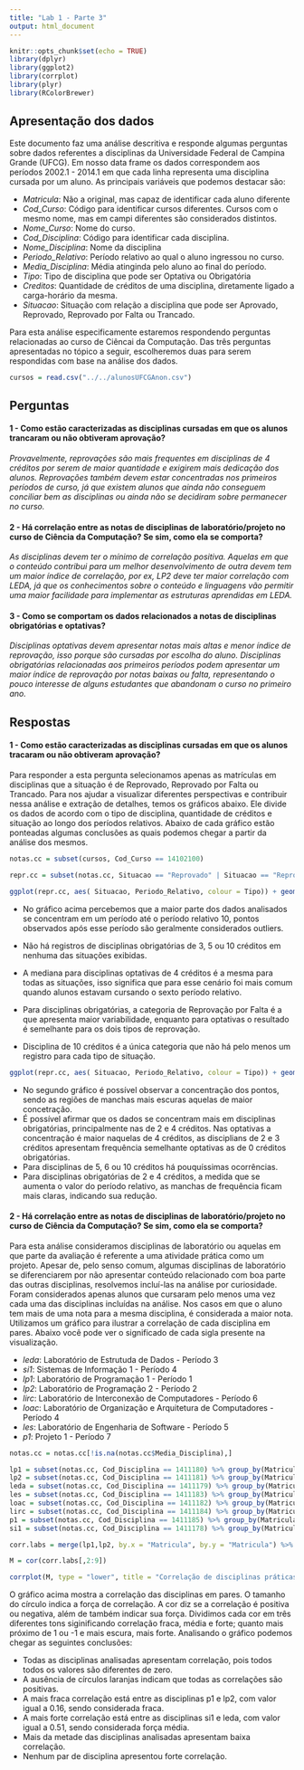 ```yaml
---
title: "Lab 1 - Parte 3"
output: html_document
---
```


```r
knitr::opts_chunk$set(echo = TRUE)
library(dplyr)
library(ggplot2)
library(corrplot)
library(plyr)
library(RColorBrewer)
```

## Apresentação dos dados

Este documento faz uma análise descritiva e responde algumas perguntas sobre dados referentes a disciplinas da Universidade Federal de Campina Grande (UFCG). Em nosso data frame os dados correspondem aos períodos 2002.1 - 2014.1 em que cada linha representa uma disciplina cursada por um aluno. As principais variáveis que podemos destacar são:

* *Matricula*: Não a original, mas capaz de identificar cada aluno diferente
* *Cod_Curso*: Código para identificar cursos diferentes. Cursos com o mesmo nome, mas em campi diferentes são considerados distintos.
* *Nome_Curso*: Nome do curso.
* *Cod_Disciplina*: Código para identificar cada disciplina.
* *Nome_Disciplina*: Nome da disciplina
* *Periodo_Relativo*: Período relativo ao qual o aluno ingressou no curso.
* *Media_Disciplina*: Média atinginda pelo aluno ao final do período.
* *Tipo*: Tipo de disciplina que pode ser Optativa ou Obrigatória
* *Creditos*: Quantidade de créditos de uma disciplina, diretamente ligado a carga-horário da mesma.
* *Situacao*: Situação com relação a disciplina que pode ser Aprovado, Reprovado, Reprovado por Falta ou Trancado.

Para esta análise especificamente estaremos respondendo perguntas relacionadas ao curso de Ciêncai da Computação. Das três perguntas apresentadas no tópico a seguir, escolheremos duas para serem respondidas com base na análise dos dados.

```r
cursos = read.csv("../../alunosUFCGAnon.csv")
```

## Perguntas

#### 1 - Como estão caracterizadas as disciplinas cursadas em que os alunos trancaram ou não obtiveram aprovação?

*Provavelmente, reprovações são mais frequentes em disciplinas de 4 créditos por serem de maior quantidade e exigirem mais dedicação dos alunos. Reprovações também devem estar concentradas nos primeiros períodos de curso, já que existem alunos que ainda não conseguem conciliar bem as disciplinas ou ainda não se decidiram sobre permanecer no curso.*

#### 2 - Há correlação entre as notas de disciplinas de laboratório/projeto no curso de Ciência da Computação? Se sim, como ela se comporta?

*As disciplinas devem ter o mínimo de correlação positiva. Aquelas em que o conteúdo contribui para um melhor desenvolvimento de outra devem tem um maior índice de correlação, por ex,  LP2 deve ter maior correlação com LEDA, já que os conhecimentos sobre o conteúdo e linguagens vão permitir uma maior facilidade para implementar as estruturas aprendidas em LEDA.*

#### 3 - Como se comportam os dados relacionados a notas de disciplinas obrigatórias e optativas?

*Disciplinas optativas devem apresentar notas mais altas e menor índice de reprovação, isso porque são cursadas por escolha do aluno. Disciplinas obrigatórias relacionadas aos primeiros períodos podem apresentar um maior índice de reprovação por notas baixas ou falta, representando o pouco interesse de alguns estudantes que abandonam o curso no primeiro ano.*

## Respostas

#### 1 - Como estão caracterizadas as disciplinas cursadas em que os alunos tracaram ou não obtiveram aprovação?

Para responder a esta pergunta selecionamos apenas as matrículas em disciplinas que a situação é de Reprovado, Reprovado por Falta ou Trancado. Para nos ajudar a visualizar diferentes perspectivas e contribuir nessa análise e extração de detalhes, temos os gráficos abaixo. Ele divide os dados de acordo com o tipo de disciplina, quantidade de créditos e situação ao longo dos períodos relativos. Abaixo de cada gráfico estão ponteadas algumas conclusões as quais podemos chegar a partir da análise dos mesmos.

```r
notas.cc = subset(cursos, Cod_Curso == 14102100)

repr.cc = subset(notas.cc, Situacao == "Reprovado" | Situacao == "Reprovado por Falta" | Situacao == "Trancado")

ggplot(repr.cc, aes( Situacao, Periodo_Relativo, colour = Tipo)) + geom_boxplot() + facet_grid(Creditos ~ Tipo, labeller = label_both) + labs(title= "Matrículas em disciplinas de CC sem aprovação", y = "Período Relativo") + scale_y_continuous(breaks = seq(0,30, 2)) + coord_flip()
```

* No gráfico acima percebemos que a maior parte dos dados analisados se concentram em um período até o período relativo 10, pontos observados após esse período são geralmente considerados outliers.
* Não há registros de disciplinas obrigatórias de 3, 5 ou 10 créditos em nenhuma das situações exibidas. 

* A mediana para disciplinas optativas de 4 créditos é a mesma para todas as situações, isso significa que para esse cenário foi mais comum quando alunos estavam cursando o sexto período relativo.
* Para disciplinas obrigatórias, a categoria de Reprovação por Falta é a que apresenta maior variabilidade, enquanto para optativas o resultado é semelhante para os dois tipos de reprovação.
* Disciplina de 10 créditos é a única categoria que não há pelo menos um registro para cada tipo de situação.

```r
ggplot(repr.cc, aes( Situacao, Periodo_Relativo, colour = Tipo)) + geom_point(position = position_jitter(width = .4, height = 0.4), alpha = 0.3) + facet_grid(Creditos ~ Tipo, labeller = label_both) + labs(title= "Matrículas em disciplinas de CC sem aprovação", y = "Período Relativo") + scale_y_continuous(breaks = seq(0,30, 2)) + coord_flip()
```

* No segundo gráfico é possível observar a concentração dos pontos, sendo as regiões de manchas mais escuras aquelas de maior concetração.
* É possível afirmar que os dados se concentram mais em disciplinas obrigatórias, principalmente nas de 2 e 4 créditos. Nas optativas a concentração é maior naquelas de 4 créditos, as disciplians de 2 e 3 créditos apresentam frequência semelhante optativas as de 0 créditos obrigatórias.
* Para disciplinas de 5, 6 ou 10 créditos há pouquíssimas ocorrências.
* Para disciplinas obrigatórias de 2 e 4 créditos, a medida que se aumenta o valor do período relativo, as manchas de frequência ficam mais claras, indicando sua redução.

#### 2 - Há correlação entre as notas de disciplinas de laboratório/projeto no curso de Ciência da Computação? Se sim, como ela se comporta?

Para esta análise consideramos disciplinas de laboratório ou aquelas em que parte da avaliação é referente a uma atividade prática como um projeto. Apesar de, pelo senso comum, algumas disciplinas de laboratório se diferenciarem por não apresentar conteúdo relacionado com boa parte das outras disciplinas, resolvemos incluí-las na análise por curiosidade. Foram considerados apenas alunos que cursaram pelo menos uma vez cada uma das disciplinas incluídas na análise. Nos casos em que o aluno tem mais de uma nota para a mesma disciplina, é considerada a maior nota. Utilizamos um gráfico para ilustrar a correlação de cada disciplina em pares. Abaixo você pode ver o significado de cada sigla presente na visualização.

* *leda*: Laboratório de Estrutuda de Dados - Período 3
* *si1*: Sistemas de Informação 1 - Período 4
* *lp1*: Laboratório de Programação 1 - Período 1
* *lp2*: Laboratório de Programação 2 - Período 2
* *lirc*: Laboratório de Interconexão de Computadores - Período 6
* *loac*: Laboratório de Organização e Arquitetura de Computadores - Período 4
* *les*: Laboratório de Engenharia de Software - Período 5
* *p1*: Projeto 1 - Período 7

```r
notas.cc = notas.cc[!is.na(notas.cc$Media_Disciplina),]

lp1 = subset(notas.cc, Cod_Disciplina == 1411180) %>% group_by(Matricula) %>% top_n(1, Media_Disciplina) %>% subset(select = c("Matricula", "Media_Disciplina")) %>% rename(c("Media_Disciplina"="lp1"))
lp2 = subset(notas.cc, Cod_Disciplina == 1411181) %>% group_by(Matricula) %>% top_n(1, Media_Disciplina) %>% subset(select = c("Matricula", "Media_Disciplina")) %>% rename(c("Media_Disciplina"="lp2"))
leda = subset(notas.cc, Cod_Disciplina == 1411179) %>% group_by(Matricula) %>% top_n(1, Media_Disciplina) %>% subset(select = c("Matricula", "Media_Disciplina")) %>% rename(c("Media_Disciplina"="leda"))
les = subset(notas.cc, Cod_Disciplina == 1411183) %>% group_by(Matricula) %>% top_n(1, Media_Disciplina) %>% subset(select = c("Matricula", "Media_Disciplina")) %>% rename(c("Media_Disciplina"="les"))
loac = subset(notas.cc, Cod_Disciplina == 1411182) %>% group_by(Matricula) %>% top_n(1, Media_Disciplina) %>% subset(select = c("Matricula", "Media_Disciplina")) %>% rename(c("Media_Disciplina"="loac"))
lirc = subset(notas.cc, Cod_Disciplina == 1411184) %>% group_by(Matricula) %>% top_n(1, Media_Disciplina) %>% subset(select = c("Matricula", "Media_Disciplina")) %>% rename(c("Media_Disciplina"="lirc"))
p1 = subset(notas.cc, Cod_Disciplina == 1411185) %>% group_by(Matricula) %>% top_n(1, Media_Disciplina) %>% subset(select = c("Matricula", "Media_Disciplina")) %>% rename(c("Media_Disciplina"="p1"))
si1 = subset(notas.cc, Cod_Disciplina == 1411178) %>% group_by(Matricula) %>% top_n(1, Media_Disciplina) %>% subset(select = c("Matricula", "Media_Disciplina")) %>% rename(c("Media_Disciplina"="si1"))
```

```r
corr.labs = merge(lp1,lp2, by.x = "Matricula", by.y = "Matricula") %>% merge(leda, by.x = "Matricula", by.y = "Matricula") %>% merge(les, by.x = "Matricula", by.y = "Matricula") %>% merge(loac, by.x = "Matricula", by.y = "Matricula") %>% merge(lirc, by.x = "Matricula", by.y = "Matricula") %>% merge(p1, by.x = "Matricula", by.y = "Matricula")  %>% merge(si1, by.x = "Matricula", by.y = "Matricula") 

M = cor(corr.labs[,2:9])

corrplot(M, type = "lower", title = "Correlação de disciplinas práticas em CC",  order="hclust", col=brewer.pal(n=6, name="PuOr"), addCoef.col = "black", tl.col="black", tl.srt=45, mar=c(0,0,1,0) )

```

O gráfico acima mostra a correlação das disciplinas em pares. O tamanho do círculo indica a força de correlação. A cor diz se a correlação é positiva ou negativa, além de também indicar sua força. Dividimos cada cor em três diferentes tons siginificando correlação fraca, média e forte; quanto mais próximo de 1 ou -1 e mais escura, mais forte. Analisando o gráfico podemos chegar as seguintes conclusões:

* Todas as disciplinas analisadas apresentam correlação, pois todos todos os valores são diferentes de zero.
* A ausência de círculos laranjas indicam que todas as correlações são positivas.
* A mais fraca correlação está entre as disciplinas p1 e lp2, com valor igual a 0.16, sendo considerada fraca.
* A mais forte correlação está entre as disciplinas si1 e leda, com valor igual a 0.51, sendo considerada força média.
* Mais da metade das disciplinas analisadas apresentam baixa correlação.
* Nenhum par de disciplina apresentou forte correlação.